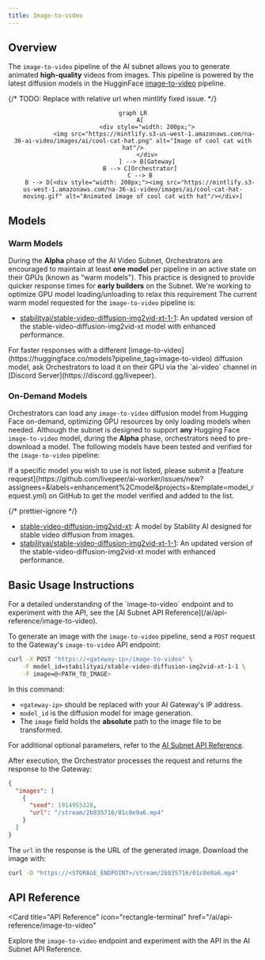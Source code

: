```yaml
---
title: Image-to-video
---
```


## Overview

The `image-to-video` pipeline of the AI subnet allows you to generate animated
**high-quality** videos from images. This pipeline is powered by the latest
diffusion models in the HugginFace
[image-to-video](https://huggingface.co/models?pipeline_tag=image-to-video)
pipeline.

{/* TODO: Replace with relative url when mintlify fixed issue. */}

<div align="center">

```mermaid
graph LR
    A[
        <div style="width: 200px;">
            <img src="https://mintlify.s3-us-west-1.amazonaws.com/na-36-ai-video/images/ai/cool-cat-hat.png" alt="Image of cool cat with hat"/>
        </div>
        ] --> B[Gateway]
    B --> C[Orchestrator]
    C --> B
    B --> D[<div style="width: 200px;"><img src="https://mintlify.s3-us-west-1.amazonaws.com/na-36-ai-video/images/ai/cool-cat-hat-moving.gif" alt="Animated image of cool cat with hat"/></div>]
```

</div>

## Models

### Warm Models

During the **Alpha** phase of the AI Video Subnet, Orchestrators are encouraged
to maintain at least **one model** per pipeline in an active state on their GPUs
(known as "warm models"). This practice is designed to provide quicker response
times for **early builders** on the Subnet. We're working to optimize GPU model
loading/unloading to relax this requirement The current warm model requested for
the `image-to-video` pipeline is:

- [stabilityai/stable-video-diffusion-img2vid-xt-1-1](https://huggingface.co/stabilityai/stable-video-diffusion-img2vid-xt-1-1):
  An updated version of the stable-video-diffusion-img2vid-xt model with
  enhanced performance.

<Tip>
  For faster responses with a different
  [image-to-video](https://huggingface.co/models?pipeline_tag=image-to-video)
  diffusion model, ask Orchestrators to load it on their GPU via the `ai-video`
  channel in [Discord Server](https://discord.gg/livepeer).
</Tip>

### On-Demand Models

Orchestrators can load any `image-to-video` diffusion model from Hugging Face
on-demand, optimizing GPU resources by only loading models when needed. Although
the subnet is designed to support **any** Hugging Face `image-to-video` model,
during the **Alpha** phase, orchestrators need to pre-download a model. The
following models have been tested and verified for the `image-to-video`
pipeline:

<Note>
  If a specific model you wish to use is not listed, please submit a [feature
  request](https://github.com/livepeer/ai-worker/issues/new?assignees=&labels=enhancement%2Cmodel&projects=&template=model_request.yml)
  on GitHub to get the model verified and added to the list.
</Note>

{/* prettier-ignore */}
<Accordion title="Tested and Verified Diffusion Models">
- [stable-video-diffusion-img2vid-xt](https://huggingface.co/stabilityai/stable-video-diffusion-img2vid-xt):
  A model by Stability AI designed for stable video diffusion from images.
- [stabilityai/stable-video-diffusion-img2vid-xt-1-1](https://huggingface.co/stabilityai/stable-video-diffusion-img2vid-xt-1-1):
  An updated version of the stable-video-diffusion-img2vid-xt model with
  enhanced performance.
</Accordion>

## Basic Usage Instructions

<Tip>
  For a detailed understanding of the `image-to-video` endpoint and to
  experiment with the API, see the [AI Subnet API
  Reference](/ai/api-reference/image-to-video).
</Tip>

To generate an image with the `image-to-video` pipeline, send a `POST` request
to the Gateway's `image-to-video` API endpoint:

```bash
curl -X POST "https://<gateway-ip>/image-to-video" \
    -F model_id=stabilityai/stable-video-diffusion-img2vid-xt-1-1 \
    -F image=@<PATH_TO_IMAGE>
```

In this command:

- `<gateway-ip>` should be replaced with your AI Gateway's IP address.
- `model_id` is the diffusion model for image generation.
- The `image` field holds the **absolute** path to the image file to be
  transformed.

For additional optional parameters, refer to the
[AI Subnet API Reference](/ai/api-reference/image-to-video).

After execution, the Orchestrator processes the request and returns the response
to the Gateway:

```json
{
  "images": [
    {
      "seed": 1914955328,
      "url": "/stream/2b835716/01c0e9a6.mp4"
    }
  ]
}
```

The `url` in the response is the URL of the generated image. Download the image
with:

```bash
curl -O "https://<STORAGE_ENDPOINT>/stream/2b835716/01c0e9a6.mp4"
```

## API Reference

<Card
  title="API Reference"
  icon="rectangle-terminal"
  href="/ai/api-reference/image-to-video"
>
  Explore the `image-to-video` endpoint and experiment with the API in the AI
  Subnet API Reference.
</Card>

